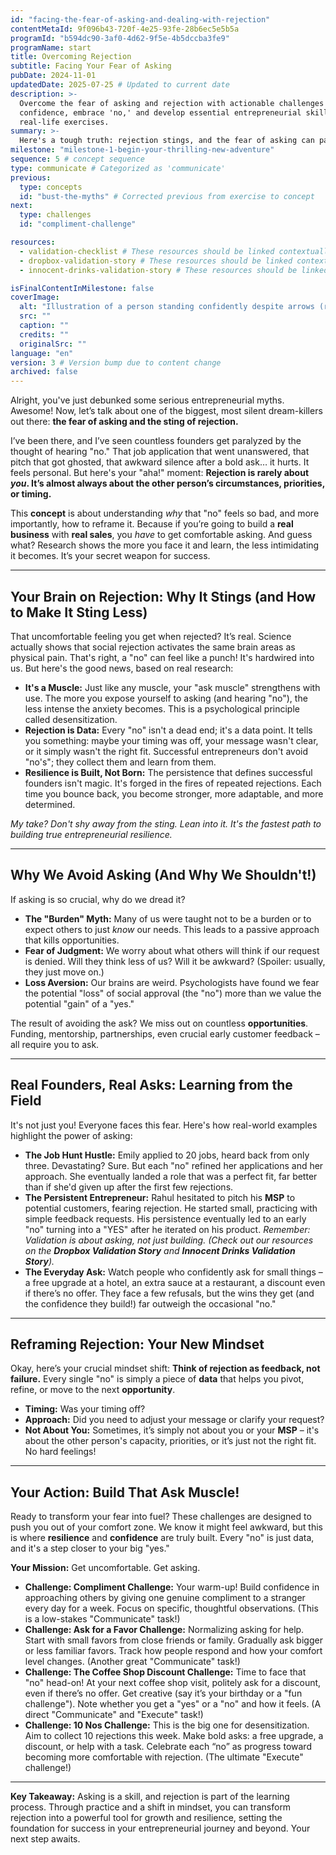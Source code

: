 ```yaml
---
id: "facing-the-fear-of-asking-and-dealing-with-rejection"
contentMetaId: 9f096b43-720f-4e25-93fe-28b6ec5e5b5a
programId: "b594dc90-3af0-4d62-9f5e-4b5dccba3fe9"
programName: start
title: Overcoming Rejection
subtitle: Facing Your Fear of Asking
pubDate: 2024-11-01
updatedDate: 2025-07-25 # Updated to current date
description: >-
  Overcome the fear of asking and rejection with actionable challenges! Build
  confidence, embrace 'no,' and develop essential entrepreneurial skills through
  real-life exercises.
summary: >-
  Here's a tough truth: rejection stings, and the fear of asking can paralyze you. But it doesn't have to be a dead end! This concept will help you understand *why* we fear asking and show you how to reframe every "no" as valuable data. You'll prepare to build your "ask muscle" and develop the resilience every entrepreneur needs.
milestone: "milestone-1-begin-your-thrilling-new-adventure"
sequence: 5 # concept sequence
type: communicate # Categorized as 'communicate'
previous:
  type: concepts
  id: "bust-the-myths" # Corrected previous from exercise to concept
next:
  type: challenges
  id: "compliment-challenge"

resources:
  - validation-checklist # These resources should be linked contextually within the body
  - dropbox-validation-story # These resources should be linked contextually within the body
  - innocent-drinks-validation-story # These resources should be linked contextually within the body

isFinalContentInMilestone: false
coverImage:
  alt: "Illustration of a person standing confidently despite arrows (rejections) bouncing off them, symbolizing resilience."
  src: ""
  caption: ""
  credits: ""
  originalSrc: ""
language: "en"
version: 3 # Version bump due to content change
archived: false
---
```

Alright, you've just debunked some serious entrepreneurial myths. Awesome! Now, let’s talk about one of the biggest, most silent dream-killers out there: **the fear of asking and the sting of rejection.**

I’ve been there, and I’ve seen countless founders get paralyzed by the thought of hearing "no." That job application that went unanswered, that pitch that got ghosted, that awkward silence after a bold ask… it hurts. It feels personal. But here's your "aha!" moment: **Rejection is rarely about *you*. It’s almost always about the other person’s circumstances, priorities, or timing.**

This **concept** is about understanding *why* that "no" feels so bad, and more importantly, how to reframe it. Because if you’re going to build a **real business** with **real sales**, you *have* to get comfortable asking. And guess what? Research shows the more you face it and learn, the less intimidating it becomes. It’s your secret weapon for success.

---

## Your Brain on Rejection: Why It Stings (and How to Make It Sting Less)

That uncomfortable feeling you get when rejected? It’s real. Science actually shows that social rejection activates the same brain areas as physical pain. That's right, a "no" can feel like a punch! It's hardwired into us. But here's the good news, based on real research:

* **It's a Muscle:** Just like any muscle, your "ask muscle" strengthens with use. The more you expose yourself to asking (and hearing "no"), the less intense the anxiety becomes. This is a psychological principle called desensitization.
* **Rejection is Data:** Every "no" isn't a dead end; it's a data point. It tells you something: maybe your timing was off, your message wasn't clear, or it simply wasn't the right fit. Successful entrepreneurs don't avoid "no's"; they collect them and learn from them.
* **Resilience is Built, Not Born:** The persistence that defines successful founders isn't magic. It's forged in the fires of repeated rejections. Each time you bounce back, you become stronger, more adaptable, and more determined.

*My take? Don't shy away from the sting. Lean into it. It's the fastest path to building true entrepreneurial resilience.*

---

## Why We Avoid Asking (And Why We Shouldn't!)

If asking is so crucial, why do we dread it?

* **The "Burden" Myth:** Many of us were taught not to be a burden or to expect others to just *know* our needs. This leads to a passive approach that kills opportunities.
* **Fear of Judgment:** We worry about what others will think if our request is denied. Will they think less of us? Will it be awkward? (Spoiler: usually, they just move on.)
* **Loss Aversion:** Our brains are weird. Psychologists have found we fear the potential "loss" of social approval (the "no") more than we value the potential "gain" of a "yes."

The result of avoiding the ask? We miss out on countless **opportunities**. Funding, mentorship, partnerships, even crucial early customer feedback – all require you to ask.

---

## Real Founders, Real Asks: Learning from the Field

It's not just you! Everyone faces this fear. Here's how real-world examples highlight the power of asking:

* **The Job Hunt Hustle:** Emily applied to 20 jobs, heard back from only three. Devastating? Sure. But each "no" refined her applications and her approach. She eventually landed a role that was a perfect fit, far better than if she'd given up after the first few rejections.
* **The Persistent Entrepreneur:** Rahul hesitated to pitch his **MSP** to potential customers, fearing rejection. He started small, practicing with simple feedback requests. His persistence eventually led to an early "no" turning into a "YES" after he iterated on his product. *Remember: Validation is about asking, not just building. (Check out our resources on the **Dropbox Validation Story** and **Innocent Drinks Validation Story**).*
* **The Everyday Ask:** Watch people who confidently ask for small things – a free upgrade at a hotel, an extra sauce at a restaurant, a discount even if there’s no offer. They face a few refusals, but the wins they get (and the confidence they build!) far outweigh the occasional "no."

---

## Reframing Rejection: Your New Mindset

Okay, here’s your crucial mindset shift: **Think of rejection as feedback, not failure.** Every single "no" is simply a piece of **data** that helps you pivot, refine, or move to the next **opportunity**.

* **Timing:** Was your timing off?
* **Approach:** Did you need to adjust your message or clarify your request?
* **Not About You:** Sometimes, it’s simply not about you or your **MSP** – it's about the other person's capacity, priorities, or it’s just not the right fit. No hard feelings!

---

## Your Action: Build That Ask Muscle!

Ready to transform your fear into fuel? These challenges are designed to push you out of your comfort zone. We know it might feel awkward, but this is where **resilience** and **confidence** are truly built. Every "no" is just data, and it's a step closer to your big "yes."

**Your Mission:** Get uncomfortable. Get asking.

* **Challenge: Compliment Challenge:** Your warm-up! Build confidence in approaching others by giving one genuine compliment to a stranger every day for a week. Focus on specific, thoughtful observations. (This is a low-stakes "Communicate" task!)
* **Challenge: Ask for a Favor Challenge:** Normalizing asking for help. Start with small favors from close friends or family. Gradually ask bigger or less familiar favors. Track how people respond and how your comfort level changes. (Another great "Communicate" task!)
* **Challenge: The Coffee Shop Discount Challenge:** Time to face that "no" head-on! At your next coffee shop visit, politely ask for a discount, even if there’s no offer. Get creative (say it’s your birthday or a "fun challenge"). Note whether you get a "yes" or a "no" and how it feels. (A direct "Communicate" and "Execute" task!)
* **Challenge: 10 Nos Challenge:** This is the big one for desensitization. Aim to collect 10 rejections this week. Make bold asks: a free upgrade, a discount, or help with a task. Celebrate each “no” as progress toward becoming more comfortable with rejection. (The ultimate "Execute" challenge!)

---

**Key Takeaway:** Asking is a skill, and rejection is part of the learning process. Through practice and a shift in mindset, you can transform rejection into a powerful tool for growth and resilience, setting the foundation for success in your entrepreneurial journey and beyond. Your next step awaits.